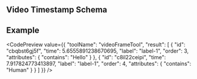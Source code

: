
## Video Timestamp Schema

<JsonSchemaTable schema={jsonschema} />

## Example

<CodePreview value={{
  "toolName": "videoFrameTool",
  "result": [
    {
      "id": "cbqbst6gj5f",
      "time": 5.6555891238670695,
      "label": "label-1",
      "order": 3,
      "attributes": {
        "contains": "Hello"
      }
    },
    {
      "id": "c8il22ceipi",
      "time": 7.917824773413897,
      "label": "label-1",
      "order": 4,
      "attributes": {
        "contains": "Human"
      }
    }
  ]
}} />

